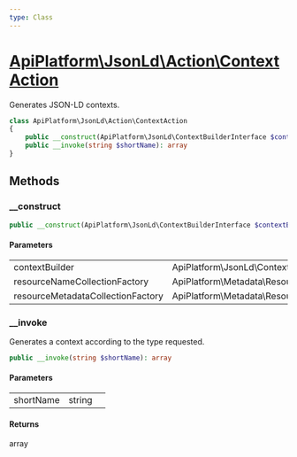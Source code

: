 ```yaml
---
type: Class
---
```


# [ApiPlatform\JsonLd\Action\ContextAction](/docs/reference/JsonLd/Action/ContextAction)

Generates JSON-LD contexts.


```php
class ApiPlatform\JsonLd\Action\ContextAction
{
    public __construct(ApiPlatform\JsonLd\ContextBuilderInterface $contextBuilder, ApiPlatform\Metadata\Resource\Factory\ResourceNameCollectionFactoryInterface $resourceNameCollectionFactory, ApiPlatform\Metadata\Resource\Factory\ResourceMetadataCollectionFactoryInterface $resourceMetadataCollectionFactory)
    public __invoke(string $shortName): array
}
```
## Methods

### __construct



```php
public __construct(ApiPlatform\JsonLd\ContextBuilderInterface $contextBuilder, ApiPlatform\Metadata\Resource\Factory\ResourceNameCollectionFactoryInterface $resourceNameCollectionFactory, ApiPlatform\Metadata\Resource\Factory\ResourceMetadataCollectionFactoryInterface $resourceMetadataCollectionFactory)
```

#### Parameters

<table><tbody>
<tr><td>contextBuilder</td><td>ApiPlatform\JsonLd\ContextBuilderInterface</td><td></td></tr><tr><td>resourceNameCollectionFactory</td><td>ApiPlatform\Metadata\Resource\Factory\ResourceNameCollectionFactoryInterface</td><td></td></tr><tr><td>resourceMetadataCollectionFactory</td><td>ApiPlatform\Metadata\Resource\Factory\ResourceMetadataCollectionFactoryInterface</td><td></td></tr>
</tbody>
</table>

### __invoke

Generates a context according to the type requested.

```php
public __invoke(string $shortName): array
```

#### Parameters

<table><tbody>
<tr><td>shortName</td><td>string</td><td></td></tr>
</tbody>
</table>

#### Returns

array
